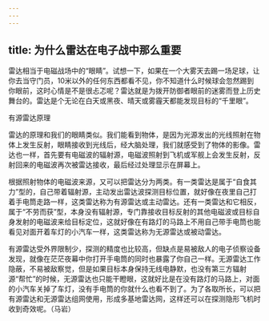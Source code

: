 ```yaml
---
---
---
```

title: 为什么雷达在电子战中那么重要
---




雷达相当于电磁战场中的“眼睛”。试想一下，如果在一个大雾天去踢一场足球，让你去当守门员，10米以外的任何东西都看不见，你不知道什么时候球会忽然踢到你眼前，这时心情是不是很忐忑呢？雷达就是为拨开防御者眼前的迷雾而登上历史舞台的。雷达是个无论在白天或黑夜、晴天或雾霾天都能发现目标的“千里眼”。

有源雷达原理



雷达的原理和我们的眼睛类似。我们能看到物体，是因为光源发出的光线照射在物体上发生反射，眼睛接收到光线后，经大脑处理，我们就感受到了物体的影像。雷达也一样，首先要有电磁波的辐射源，电磁波照射到飞机或军舰上会发生反射，反射回来的电磁波再次被雷达接收，最后经过处理显示在屏幕上。

根据照射物体的电磁波来源，又可以把雷达分为两类。有一类雷达是属于“自食其力”型的，自己带着辐射源，主动发出雷达波探测目标位置，就好像在夜里自己打着手电筒走路一样，这类雷达称为有源雷达或主动雷达。还有一类雷达和它相反，属于“不劳而获”型，本身没有辐射源，专门靠接收目标反射的其他电磁波或目标自身发射的电磁波来给目标定位，这就好像在有路灯的马路上不用自己带手电筒也能看见对面开着车灯的小汽车一样，这类雷达称为无源雷达或被动雷达。

有源雷达受外界限制少，探测的精度也比较高，但缺点是易被敌人的电子侦察设备发现，就像在茫茫夜幕中你打开手电筒的同时也暴露了你自己一样。无源雷达工作隐蔽，不易被敌察觉，但是如果目标本身保持无线电静默，也没有第三方辐射源“帮忙”的时候，无源雷达也只能干瞪眼，这就好比是在没有路灯的马路上，对面的小汽车关掉了车灯，没有手电筒的你就什么也看不到了。为了各取所长，可以把有源雷达和无源雷达组网使用，形成多基地雷达网，这样还可以在探测隐形飞机时收到奇效呢。（马岩）